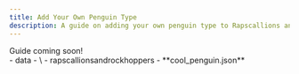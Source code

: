 ```yaml
---
title: Add Your Own Penguin Type
description: A guide on adding your own penguin type to Rapscallions and Rockhoppers.
---
```


<Aside type="caution" title="Watch out!">
    Guide coming soon!
</Aside>

<FileTree>
- data
    - \<namespace\>
        - rapscallionsandrockhoppers
            - **cool_penguin.json**
</FileTree>
